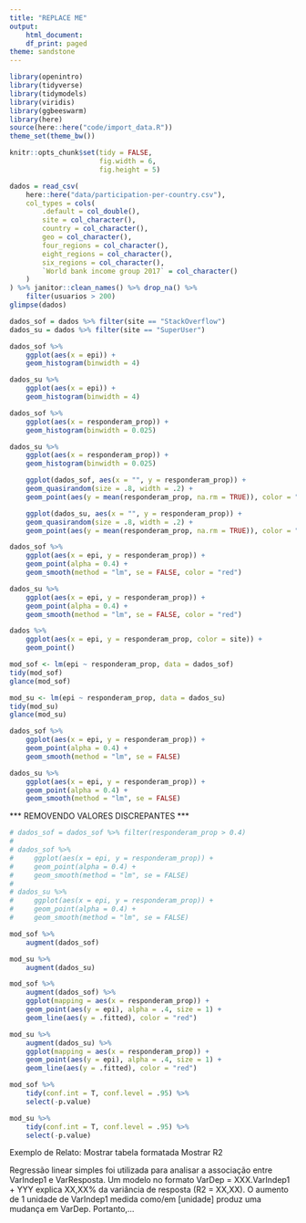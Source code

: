 ```yaml
---
title: "REPLACE ME"
output:
    html_document:
    df_print: paged
theme: sandstone
---
```


```r
library(openintro)
library(tidyverse)
library(tidymodels)
library(viridis)
library(ggbeeswarm)
library(here)
source(here::here("code/import_data.R"))
theme_set(theme_bw())

knitr::opts_chunk$set(tidy = FALSE,
                      fig.width = 6,
                      fig.height = 5)
```

```r
dados = read_csv(
    here::here("data/participation-per-country.csv"),
    col_types = cols(
        .default = col_double(),
        site = col_character(),
        country = col_character(),
        geo = col_character(),
        four_regions = col_character(),
        eight_regions = col_character(),
        six_regions = col_character(),
        `World bank income group 2017` = col_character()
    )
) %>% janitor::clean_names() %>% drop_na() %>% 
    filter(usuarios > 200)
glimpse(dados)
```
```r
dados_sof = dados %>% filter(site == "StackOverflow")
dados_su = dados %>% filter(site == "SuperUser")
```


```r
dados_sof %>%
    ggplot(aes(x = epi)) +
    geom_histogram(binwidth = 4)

dados_su %>%
    ggplot(aes(x = epi)) +
    geom_histogram(binwidth = 4)

dados_sof %>%
    ggplot(aes(x = responderam_prop)) +
    geom_histogram(binwidth = 0.025)

dados_su %>%
    ggplot(aes(x = responderam_prop)) +
    geom_histogram(binwidth = 0.025)
```

```r
    ggplot(dados_sof, aes(x = "", y = responderam_prop)) +
    geom_quasirandom(size = .8, width = .2) +
    geom_point(aes(y = mean(responderam_prop, na.rm = TRUE)), color = "red", size = 3)

    ggplot(dados_su, aes(x = "", y = responderam_prop)) +
    geom_quasirandom(size = .8, width = .2) +
    geom_point(aes(y = mean(responderam_prop, na.rm = TRUE)), color = "red", size = 3)
```



```r
dados_sof %>% 
    ggplot(aes(x = epi, y = responderam_prop)) + 
    geom_point(alpha = 0.4) +
    geom_smooth(method = "lm", se = FALSE, color = "red")

dados_su %>% 
    ggplot(aes(x = epi, y = responderam_prop)) + 
    geom_point(alpha = 0.4) +
    geom_smooth(method = "lm", se = FALSE, color = "red")
```

```r
dados %>% 
    ggplot(aes(x = epi, y = responderam_prop, color = site)) + 
    geom_point()
```


```r
mod_sof <- lm(epi ~ responderam_prop, data = dados_sof)
tidy(mod_sof)
glance(mod_sof)

mod_su <- lm(epi ~ responderam_prop, data = dados_su)
tidy(mod_su)
glance(mod_su)
```

```r
dados_sof %>%
    ggplot(aes(x = epi, y = responderam_prop)) +
    geom_point(alpha = 0.4) +
    geom_smooth(method = "lm", se = FALSE)

dados_su %>%
    ggplot(aes(x = epi, y = responderam_prop)) +
    geom_point(alpha = 0.4) +
    geom_smooth(method = "lm", se = FALSE)
```

*** REMOVENDO VALORES DISCREPANTES ***

```r
# dados_sof = dados_sof %>% filter(responderam_prop > 0.4)
# 
# dados_sof %>%
#     ggplot(aes(x = epi, y = responderam_prop)) +
#     geom_point(alpha = 0.4) +
#     geom_smooth(method = "lm", se = FALSE)
# 
# dados_su %>%
#     ggplot(aes(x = epi, y = responderam_prop)) +
#     geom_point(alpha = 0.4) +
#     geom_smooth(method = "lm", se = FALSE)
```


```r
mod_sof %>%
    augment(dados_sof)

mod_su %>%
    augment(dados_su)
```

```r
mod_sof %>%
    augment(dados_sof) %>%
    ggplot(mapping = aes(x = responderam_prop)) +
    geom_point(aes(y = epi), alpha = .4, size = 1) +
    geom_line(aes(y = .fitted), color = "red")

mod_su %>%
    augment(dados_su) %>%
    ggplot(mapping = aes(x = responderam_prop)) +
    geom_point(aes(y = epi), alpha = .4, size = 1) +
    geom_line(aes(y = .fitted), color = "red")
```


```r
mod_sof %>%
    tidy(conf.int = T, conf.level = .95) %>%
    select(-p.value)

mod_su %>%
    tidy(conf.int = T, conf.level = .95) %>%
    select(-p.value)
```


Exemplo de Relato:
Mostrar tabela formatada
Mostrar R2

Regressão linear simples foi utilizada para analisar a associação entre VarIndep1 e VarResposta. Um modelo no formato VarDep = XXX.VarIndep1 + YYY explica XX,XX% da variância de resposta (R2 = XX,XX). O aumento de 1 unidade de VarIndep1 medida como/em [unidade] produz uma mudança em VarDep. Portanto,...
